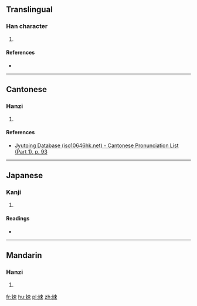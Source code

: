 ==Translingual==

===Han character===
{{Han char|rn=38|rad=女|as=07|sn=10|four=4549<sub>6</sub>|canj=女木中 (VDL)|ids=⿰[[女]][[束]]}}

# {{defn|Han|sort=女07}}

====References====
* {{Han ref|kx=0262.130|dkj=06301|hdz=21050.050|uh=5A15|ud=23061|bh=D15F|bd=53599}}

----

==Cantonese==

===Hanzi===
{{yue-hanzi|jyut=[[cuk1]]|y=chuk1}}

# {{defn|lang=yue|sort=女07}}

====References====
* [http://www.iso10646hk.net/jp/document/download.jsp Jyutping Database (iso10646hk.net) - Cantonese Pronunciation List (Part 1), p. 93]

----

==Japanese==

===Kanji===
{{ja-kanji|grade=|rs=女07}}

# {{defn|lang=ja|sort=女07}}

====Readings====
* {{ja-readings|on=[[さく]] (saku), [[しょく]] (shoku), [[そく]] (soku), [[らい]] (rai)|kun=[[つつしむ]] (tsutsushimu), [[よい]] (yoi), [[ととのえる]] (totonoeru)}}

----

==Mandarin==

===Hanzi===
{{cmn-hanzi|pin=[[chuò]] (chuo4), [[lài]] ([[lai4]])|wg=ch'o<sup>4</sup>, lai<sup>4</sup>}}

# {{defn|lang=cmn|sort=女07}}

[[fr:娕]]
[[hu:娕]]
[[pl:娕]]
[[zh:娕]]